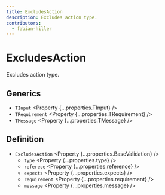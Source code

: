 ```yaml
---
title: ExcludesAction
description: Excludes action type.
contributors:
  - fabian-hiller
---
```



# ExcludesAction

Excludes action type.

## Generics

- `TInput` <Property {...properties.TInput} />
- `TRequirement` <Property {...properties.TRequirement} />
- `TMessage` <Property {...properties.TMessage} />

## Definition

- `ExcludesAction` <Property {...properties.BaseValidation} />
  - `type` <Property {...properties.type} />
  - `referece` <Property {...properties.reference} />
  - `expects` <Property {...properties.expects} />
  - `requirement` <Property {...properties.requirement} />
  - `message` <Property {...properties.message} />
